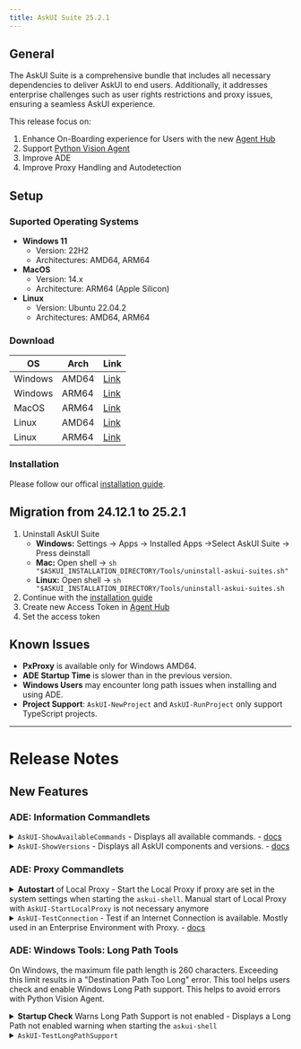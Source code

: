 ---
title: AskUI Suite 25.2.1
---



## General

The AskUI Suite is a comprehensive bundle that includes all necessary dependencies to deliver AskUI to end users. Additionally, it addresses enterprise challenges such as user rights restrictions and proxy issues, ensuring a seamless AskUI experience.

This release focus on:
1. Enhance On-Boarding experience for Users with the new [Agent Hub](https://hub.askui.com/)
2. Support [Python Vision Agent](https://github.com/askui/vision-agent)
3. Improve ADE
4. Improve Proxy Handling and Autodetection

## Setup

### Suported Operating Systems

- **Windows 11**
  - Version: 22H2
  - Architectures: AMD64, ARM64
- **MacOS**
  - Version: 14.x
  - Architecture: ARM64 (Apple Silicon)
- **Linux**
  - Version: Ubuntu 22.04.2
  - Architectures: AMD64, ARM64

###  Download

| OS | Arch | Link|
| --- | ----| ---|
| Windows | AMD64 | [Link](https://files.askui.com/releases/Installer/25.2.1/AskUI-Suite-25.2.1-User-Installer-Win-AMD64-Web.exe)
| Windows | ARM64 | [Link](https://files.askui.com/releases/Installer/25.2.1/AskUI-Suite-25.2.1-User-Installer-Win-ARM64-Web.exe)
| MacOS | ARM64 | [Link](https://files.askui.com/releases/Installer/25.2.1/AskUI-Suite-25.2.1-User-Installer-MacOS-ARM64-Web.run)
| Linux | AMD64 | [Link](https://files.askui.com/releases/Installer/25.2.1/AskUI-Suite-25.2.1-User-Installer-Linux-AMD64-Web.run)
| Linux | ARM64 | [Link](https://files.askui.com/releases/Installer/25.2.1/AskUI-Suite-25.2.1-User-Installer-Linux-ARM64-Web.run)

### Installation

Please follow our offical [installation guide](https://docs.askui.com/introduction/02-getting-started/02-installation-guide).

## Migration from 24.12.1 to 25.2.1

1. Uninstall AskUI Suite
    - **Windows:**  Settings -> Apps -> Installed Apps ->Select AskUI Suite -> Press deinstall
    - **Mac:** Open shell -> `sh "$ASKUI_INSTALLATION_DIRECTORY/Tools/uninstall-askui-suites.sh"`
    - **Linux:** Open shell -> `sh "$ASKUI_INSTALLATION_DIRECTORY/Tools/uninstall-askui-suites.sh`
5. Continue with the [installation guide](https://docs.askui.com/introduction/02-getting-started/02-installation-guide)
6. Create new Access Token in [Agent Hub](https://hub.askui.com/)
7. Set the access token

## Known Issues

- **PxProxy** is available only for Windows AMD64.
- **ADE Startup Time** is slower than in the previous version.
- **Windows Users** may encounter long path issues when installing and using ADE.
- **Project Support**: `AskUI-NewProject` and `AskUI-RunProject` only support TypeScript projects.

---
# Release Notes

## New Features

### ADE: Information Commandlets

<details>
  <summary><code>AskUI-ShowAvailableCommands</code> - Displays all available commands. - <a href="https://askui.mintlify.app/02-api-reference/02-askui-suite/02-askui-suite/ADE/Public/AskUI-ShowAvailableCommands">docs</a></summary>
 
 ```bash
 (base) ADE C:\Users\MaxMustermann> AskUI-ShowAvailableCommands
Public Commands:

CommandName                             Source
-----------                             ------
AskUI-RemoveLocalProxySettings          Public.Local.Proxy
AskUI-SetLocalProxySettings             Public.Local.Proxy
AskUI-StartLocalProxy                   Public.Local.Proxy
AskUI-StopLocalProxy                    Public.Local.Proxy
AskUI-EnablePythonEnvironment           Public.PythonManager
AskUI-NewPythonEnvironment              Public.PythonManager
AskUI-RemovePythonEnvironment           Public.PythonManager
AskUI-ShowInstalledPythonPackageVersion Public.PythonManager
AskUI-ShowPythonEnvironments            Public.PythonManager
AskUI-ShowControllers                   Public.UiController
AskUI-StartController                   Public.UiController
AskUI-StopControllers                   Public.UiController
AskUI-EnableLongPath                    Public.WindowsTools
AskUI-TestLongPathSupport               Public.WindowsTools
AskUI-GetRunnerVersion                  Public.AskUIRunner
AskUI-InstallRunner                     Public.AskUIRunner
AskUI-OpenAgent                         Public.AskUIRunner
AskUI-ShowAgents                        Public.AskUIRunner
AskUI-StartRunner                       Public.AskUIRunner
AskUI-SyncAgents                        Public.AskUIRunner
AskUI-NewProject                        Public.Project.Manager
AskUI-RunProject                        Public.Project.Manager
AskUI-ImportDebugCommands               Public.ADE.UserInterface
AskUI-ImportExperimentalCommands        Public.ADE.UserInterface
AskUI-ShowAvailableCommands             Public.ADE.UserInterface
AskUI-ShowVersions                      Public.ADE.UserInterface
AskUI-TestConnection                    Public.ADE.UserInterface
AskUI-AddPlugin                         Public.Plugin.Manager
AskUI-RemovePlugin                      Public.Plugin.Manager
AskUI-ShowPlugins                       Public.Plugin.Manager
AskUI-RemoveSettings                    Public.EnvironmentManager
AskUI-SetSettings                       Public.EnvironmentManager
AskUI-ShowSettings                      Public.EnvironmentManager


Info:  To load experimental commands, run 'AskUI-ImportExperimentalCommands'.
Info:  To load debug commands, run 'AskUI-ImportDebugCommands'.
Info:  To get detailed information about a command, run 'Get-Help <CommandName>'.
```
</details>


<details>
  <summary><code>AskUI-ShowVersions</code> - Displays all AskUI components and versions.  - <a href="https://askui.mintlify.app/02-api-reference/02-askui-suite/02-askui-suite/ADE/Public/AskUI-ShowVersions">docs</a></summary>
 
 ```bash
 (base) ADE C:\Users\MaxMustermann> AskUI-ShowVersions
AskUI Suite Version: 25.2.1
Extensions:

Name                          Version Type
----                          ------- ----
ADE                           0.9.3   Component
NodeJS                        21.0.0  Component
AskUIOCRTeaching              0.4.0   Component
PowerShell                    7.4.6   Component
PxProxy                       0.9.2   Component
Python                        3.13.1  Component
AskUIRemoteDeviceController   0.14.0  Component
AskUIRemoteDeviceSnippingTool 0.2.0   Component
UIController                  0.14.8  Component
AskUIWindowsTools             1.0.0   Component
AskUIRunnerManager            0.1.0   Component
ADE.ProcessManager            0.1.0   Feature
ADE.ProjectManager            0.1.0   Feature
ADE.ErrorReporter             0.1.0   Feature
ADE.UserInterface             0.1.0   Feature
ADE.PluginManager             0.1.0   Feature
ADE.EnvironmentManager        0.1.0   Feature


```
</details>



### ADE: Proxy Commandlets
<details>
  <summary><b>Autostart</b>  of Local Proxy - Start the Local Proxy if proxy are set in the system settings when starting the <code>askui-shell</code>. Manual start of Local Proxy with <code>AskUI-StartLocalProxy</code> is not necessary anymore</summary>
 
 ```bash
PS C:\Users\MaxMustermann>  askui-shell
Starting AskUI Development Environment (ADE) ...
************************************************************
   █████╗ ███████╗██╗  ██╗██╗   ██╗██╗
  ██╔══██╗██╔════╝██║ ██╔╝██║   ██║██║
  ███████║███████╗█████╔╝ ██║   ██║██║
  ██╔══██║╚════██║██╔═██╗ ██║   ██║██║
  ██║  ██║███████║██║  ██╗╚██████╔╝██║
  ╚═╝  ╚═╝╚══════╝╚═╝  ╚═╝ ╚═════╝ ╚═╝
  Copyright (C) askui GmbH. All rights Reserved.
************************************************************
Info:  Starting local proxy automatically ...
Info:  Starting PX proxy ...
```
</details>

<details>
  <summary><code>AskUI-TestConnection</code> - Test if an Internet Connection is available. Mostly used in an Enterprise Environment with Proxy.  - <a href="https://askui.mintlify.app/02-api-reference/02-askui-suite/02-askui-suite/ADE/Public/AskUI-TestConnection">docs</a></summary>
 
 ```bash
 (base) ADE C:\Users\MaxMustermann> AskUI-TestConnection
Info:  Testing the connection to the URL: https://inference.askui.com/health
Info:  Following proxy variables are used:
Info:    HTTP_PROXY=
Info:    HTTPS_PROXY=
Info:    NO_PROXY=
Info:  The connection to the URL 'https://inference.askui.com/health' was successful.
Info:  Response status code: 200
Info:  Response description: OK
```
</details>


### ADE: Windows Tools: Long Path Tools

On Windows, the maximum file path length is 260 characters. Exceeding this limit results in a "Destination Path Too Long" error. This tool helps users check and enable Windows Long Path support. This helps to avoid errors with Python Vision Agent.


<details>
  <summary><b>Startup Check</b> Warns Long Path Support is not enabled  - Displays a Long Path not enabled warning when starting the <code>askui-shell</code></summary>
 
 ```bash
PS C:\Users\MaxMustermann>  askui-shell
Starting AskUI Development Environment (ADE) ...
************************************************************
   █████╗ ███████╗██╗  ██╗██╗   ██╗██╗
  ██╔══██╗██╔════╝██║ ██╔╝██║   ██║██║
  ███████║███████╗█████╔╝ ██║   ██║██║
  ██╔══██║╚════██║██╔═██╗ ██║   ██║██║
  ██║  ██║███████║██║  ██╗╚██████╔╝██║
  ╚═╝  ╚═╝╚══════╝╚═╝  ╚═╝ ╚═════╝ ╚═╝
  Copyright (C) askui GmbH. All rights Reserved.
************************************************************
Warning:  Long Path Support is not enabled. You may encounter issues with long paths, especially when using Python.
Info:  To enable Long Path Support, run the 'AskUI-EnableLongPath' commandlet in an elevated PowerShell session.
Info:  To check if Long Path Support is enabled, run the 'AskUI-TestLongPathSupport' commandlet.
```
</details>


<details>
  <summary><code>AskUI-TestLongPathSupport</code> </summary>
 

</details>